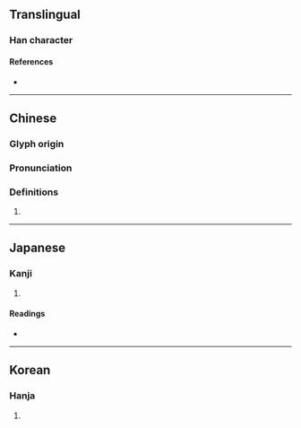 {{character info}}
==Translingual==

===Han character===
{{Han char|rn=96|rad=玉|as=06|sn=10|four=17120|canj=MGPA|ids=⿰𤣩旬}}

====References====
* {{Han ref|kx=0731.060|dkj=20962|dj=1142.190|hdz=21112.070|uh=73E3|ud=29667|bh=D2B1|bd=53937}}

----

==Chinese==
{{zh-forms}}

===Glyph origin===
{{Han etym}}

===Pronunciation===
{{zh-pron
|m=xún
|c=seon1
|mc=y
|oc=y
|cat=
}}

===Definitions===
{{zh-hanzi}}

# {{rfdef|zh}}

----

==Japanese==

===Kanji===
{{ja-kanji|grade=|rs=玉06}}

# {{rfdef|ja|sort=玉06}}

====Readings====
* {{ja-readings
|on=しゅん
|kun=たま}}

----

==Korean==

===Hanja===
{{ko-hanja|hangeul=순|eumhun=|rv=sun|mr=sun|y=swun}}

# {{rfdef|ko|sort=玉06}}